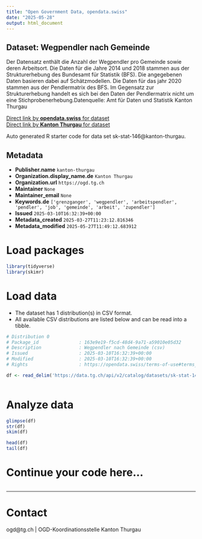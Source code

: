 ```yaml
---
title: "Open Government Data, opendata.swiss"
date: "2025-05-28"
output: html_document
---
```


## Dataset: Wegpendler nach Gemeinde

Der Datensatz enthält die Anzahl der Wegpendler pro Gemeinde sowie deren Arbeitsort. Die Daten für die Jahre 2014 und 2018 stammen aus der Strukturerhebung des Bundesamt für Statistik (BFS). Die angegebenen Daten basieren dabei auf Schätzmodellen. Die Daten für das jahr 2020 stammen aus der Pendlermatrix des BFS. Im Gegensatz zur Strukturerhebung handelt es sich bei den Daten der Pendlermatrix nicht um eine Stichprobenerhebung.Datenquelle: Amt für Daten und Statistik Kanton Thurgau

[Direct link by **opendata.swiss** for dataset](https://opendata.swiss/de/dataset/wegpendler-nach-gemeinde)<br>
[Direct link by **Kanton Thurgau** for dataset](https://data.tg.ch/explore/dataset/sk-stat-146/)

Auto generated R starter code for data set sk-stat-146@kanton-thurgau.

## Metadata

- **Publisher.name** `kanton-thurgau`
- **Organization.display_name.de** `Kanton Thurgau`
- **Organization.url** `https://ogd.tg.ch`
- **Maintainer** `None`
- **Maintainer_email** `None`
- **Keywords.de** `['grenzganger', 'wegpendler', 'arbeitspendler', 'pendler', 'job', 'gemeinde', 'arbeit', 'zupendler']`
- **Issued** `2025-03-10T16:32:39+00:00`
- **Metadata_created** `2025-03-27T11:23:12.816346`
- **Metadata_modified** `2025-05-27T11:49:12.683912`


# Load packages

```r

library(tidyverse)
library(skimr)

```

# Load data

-   The dataset has 1 distribution(s) in CSV format.
-   All available CSV distributions are listed below and can be read into a tibble.

```r

# Distribution 0
# Package_id               : 163e9e19-f5cd-48d4-9a71-a59010e05d32
# Description              : Wegpendler nach Gemeinde (csv)
# Issued                   : 2025-03-10T16:32:39+00:00
# Modified                 : 2025-03-10T16:32:39+00:00
# Rights                   : https://opendata.swiss/terms-of-use#terms_by

df <- read_delim('https://data.tg.ch/api/v2/catalog/datasets/sk-stat-146/exports/csv?use_labels=true')



```

# Analyze data

```r

glimpse(df)
str(df)
skim(df)

head(df)
tail(df)

```

# Continue your code here...

```r

```

------------------------------------------------------------------------

# Contact

ogd@tg.ch | OGD-Koordinationsstelle Kanton Thurgau
